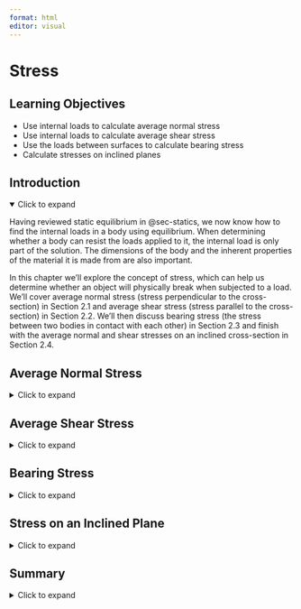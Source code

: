 ```yaml
---
format: html
editor: visual
---
```


# Stress {#sec-stress}

::: {.callout-note icon="false"}
## Learning Objectives

-   Use internal loads to calculate average normal stress
-   Use internal loads to calculate average shear stress
-   Use the loads between surfaces to calculate bearing stress
-   Calculate stresses on inclined planes
:::

## Introduction {.unnumbered}

<details open>

<summary>Click to expand</summary>

Having reviewed static equilibrium in @sec-statics, we now know how to find the internal loads in a body using equilibrium. When determining whether a body can resist the loads applied to it, the internal load is only part of the solution. The dimensions of the body and the inherent properties of the material it is made from are also important.

In this chapter we’ll explore the concept of stress, which can help us determine whether an object will physically break when subjected to a load. We’ll cover average normal stress (stress perpendicular to the cross-section) in Section 2.1 and average shear stress (stress parallel to the cross-section) in Section 2.2. We’ll then discuss bearing stress (the stress between two bodies in contact with each other) in Section 2.3 and finish with the average normal and shear stresses on an inclined cross-section in Section 2.4.

</details>

## Average Normal Stress {#sec-2.1}

<details>

<summary>Click to expand</summary>

Average normal stress is defined as the internal normal force divided by the cross-sectional area of the body. It is given the Greek letter sigma (σ). Stress increases as the force increases or as the cross-sectional area decreases.

$$
\sigma=\frac{N}{A}
$$

*where*

-   𝜎 = Average normal stress \[Pa, psi\]

-   N = Internal normal force \[N, lb\]

-   A = Cross-sectional area \[m^2^, in^2^\]

As such the SI units of stress are N/m^2^, more commonly referred to as the Pascal (Pa) where 1 Pa = 1 N/m^2^. The US customary units for stress are lb/in^2^, commonly written as psi. Since stresses can get very large, it is common to use prefixes such as kilo (k) and mega (M) to represent 10^3^ and 10^6^ respectively. A stress of 15,000,000 Pa is written as 15 MPa. A stress of 35,000 psi is written as 35 ksi.

Normal stress occurs perpendicular to the cross-section and so is associated with either a pulling or pushing motion (Figure 2.1). Normal forces that pull on a cross-section are known as tensile forces and create a tensile normal stress. Normal forces that push on a cross-section are known as compressive forces and create a compressive normal stress. The normal stress calculated above is really an average normal stress as the force is distributed over the cross-section, but we generally simplify this to a concentrated force that creates the same normal stress at every point on the cross-section (Figure 2.2).

![Figure 2.1: Forces pulling on a cross-section cause tension, while forces pushing on a cross-section cause compression. Both are very common. Left: A crane cable during a lift experiences tension. Right: The support columns under a bridge experience compression.](images/CH2%20figures/2.1.png){fig-align="center"}

![Figure 2.2: The internal load is equally distributed over the cross-sectional area, but may be represented as a single concentrated load acting at the center (N in this case). The stress is therefore an average normal stress.](images/CH2%20figures/2.2.png){fig-align="center"}

The internal normal force in a body can be found through the method of equilibrium as reviewed in @sec-1.2. See Example 2.1 for a demonstration.

::: {.callout-tip collapse="true" icon="false"}
## Example 2.1

The support column will be subjected to a compressive force F = 65 kips.

![](images/CH2%20figures/example%202.1%20part%201.png){fig-align="center" width="302"}

1.  The diameter of the column is 4 inches. Determine the average normal stress in the column.

2.  The column is to be made of concrete with an allowable compressive stress of 4 ksi. For the same force F = 65 kips, determine the required diameter of the column so that the average normal stress does not exceed 4 ksi.

::: {.callout-tip collapse="true" icon="false"}
## Solution

1.  Cut a cross-section through the column and draw a free body diagram. Although it is clear in this case that the internal load will be 65 kips, it is best to get in the habit of writing out equilibrium equations.

![](images/CH2%20figures/example%202.1%20part%202.png){fig-align="center" width="359"}

$$
\sum F_y= N-65{~kips}=0
$$

The column has a circular cross-section of area $A=\pi(2)^2=4 \pi{~in.}^2$.

The average normal stress can now be found from:

$$
\sigma=\frac{N}{A}=\frac{65{~kips}}{4 \pi{~in.}^2}=5.17{~ksi}
$$

2.  Use the average normal stress equation again, but this time the stress is known to be 4 ksi. The loading has not changed so the internal normal force will still be 65 kips.

$$
\sigma=\frac{N}{A} \rightarrow A=\frac{N}{\sigma}=\frac{65{~kips}}{4{~ksi}}=16.25 {~in}^2
$$

Since $A=\pi r^2$ we can find $r=\sqrt{\frac{A}{\pi}}=\sqrt{\frac{16.25{~in.}^2}{\pi}}=2.27{~in}$.

Then $d=2 r=2 * 2.27{~in.}=4.55{~in.}$

Note that this is the minimum required diameter to ensure the average normal stress does not exceed 4 ksi. If the diameter is any smaller than this, the stress will exceed the 4 ksi limit.
:::
:::

Sometimes the loading or cross-sectional area of the body will change, resulting in a change in stress. In these cases the stress can be calculated separately in each segment of the body by first finding the internal load in each segment and then dividing the internal load by the cross-sectional area of the respective segment. Different parts of the body may experience different stresses. Generally the highest stress is of most importance as that is the stress that typically determines whether the body will break. Because we do not know in advance where the largest stress is, however, it is typically necessary to calculate the stress at each different cross-section in order to determine the highest stress. See Example 2.2 for a demonstration.

::: {.callout-tip collapse="true" icon="false"}
## Example 2.2

Two hollow pipes are welded together as shown. Pipe (1) has an outer diameter of 70 mm and an inner diameter of 40 mm while pipe (2) has an outer diameter of 110 mm and an inner diameter of 60 mm. Forces are applied at the end of each pipe and at the weld, where F1 = 40 kN, F2 = 70 kN, and F3 = 30 kN. Determine the average normal stress in each pipe.

::: {.callout-tip collapse="true" icon="false"}
## Solution

We can calculate average normal stress using $\sigma=\frac{N}{A}$ so we will need to find the area of each pipe and the normal force in each pipe. This can be done in any order. Starting with the areas:

$$
\begin{aligned}
& A_1=\pi\left(0.035^2-0.02^2\right)=0.00259{~m}^2 \\
& A_2=\pi\left(0.055^2-0.03^2\right)=0.00668{~m}^2
\end{aligned}
$$

The internal loads can be found by cutting a cross-section through each pipe, drawing a free body diagram, and writing an equilibrium equation.

$$
\begin{aligned}
&\sum F_x=40{~kN}-N_1=0 \quad \rightarrow \quad N_1=40{~kN} \\
&\sum F_x=40{~kN}-70{~kN}+N_2=0 \quad \rightarrow \quad N_2=30{~kN}
\end{aligned}
$$

Note that we may choose to draw the internal load in either tension or compression. The answer must be compared to the free body diagram. A positive answer from the equilibrium equation indicates that the direction drawn on the free body diagram was correct. Although both answers here were positive, it can be seen in the free body diagrams that N~1~ was drawn in compression and N~2~ was drawn in tension. These positive answers indicate that the drawings are correct. N~1~ is 40 kN in compression and N~2~ is 30 kN in tension.

Note also that it is acceptable to draw a free body diagram of either side of the cross-section. This will not change the result. Perhaps it would have been easier to draw the right-hand-side of section 2.

$$
\sum F_x=30{~kN}+N_2=0 \quad \rightarrow \quad N_2=30{~kN}
$$

We again find that N~2~ is 30 kN in tension. You may always choose to draw either side of a cross-section. Make sure to include everything to that side of your cut, all the way to the end of the structure (e.g. do not stop at the weld).

Now that the areas and internal loads are known we can calculate the internal normal stresses.

$$
\begin{gathered}
\sigma_1=\frac{N_1}{A_1}=\frac{-40,000{~N}}{0.00259{~m}^2}=-15.4{~MPa} \\
\sigma_2=\frac{N_2}{A_2}=\frac{30,000{~N}}{0.00668{~m}^2}=4.49{~MPa}
\end{gathered}
$$
:::
:::

::: {.callout-warning icon="false"}
## Step-by-step: Average Normal Stress

1.  Use equilibrium equations to determine reaction loads at any supports.

2.  Cut a cross-section through the member at the point where you want to determine the internal normal stress, and draw a free body diagram of the member on either side of the cut. Be sure to include everything on the chosen side, including external loads, support reactions, and the internal normal force.

3.  Use equilibrium equations to determine the internal normal force (N) in the member.

4.  Determine average normal stress using $\sigma=\frac{N}{A}$.
:::

</details>

## Average Shear Stress {#sec-2.2}

<details>

<summary>Click to expand</summary>

Average shear stress is defined as the internal shear force divided by the cross-sectional area of the body. While normal forces (and therefore normal stresses) occur when a body is under tension or compression, shear forces (and therefore shear stresses) occur when a force is tangentially applied parallel to the cross-section, resulting in a sliding motion (Figure 2.3).

![Figure 2.3: (a) External loads F creating (b) an internal normal force (N) perpendicular to the cross-section. (c) External loads F~1~, F~2~, and F~3~ creating (d) an internal shear force (V) parallel to the cross-section. Note that for diagram (d) to be in equilibrium there would also need to be an internal bending moment. That has been omitted here for clarity.](images/CH2%20figures/2.3.png){fig-align="center"}

Although the basic definition of average normal stress and average shear stress is the same (force divided by area) there are some differences. To quickly differentiate which stress we are talking about, shear stress is denoted by the Greek letter tau (τ).

$$
\tau=\frac{V}{A}
$$

   where            

τ = Average shear stress \[Pa, psi\]            

V = Internal sheal force \[N, lb\]            

A = Cross-sectional area \[m^2^, in^2^\]

Like normal force, internal shear force can be found by cutting a cross-section through the body, drawing a free body diagram, and applying equilibrium equations. See Example 2.3 for a demonstration.

::: {.callout-tip collapse="true" icon="false"}
## Example 2.3

A bridge spans a gap of L = 150 ft. The roadway may be considered simply supported and has a rectangular cross-section of base b = 10 in. and height h = 6 in. It is subjected to a uniform distributed load of w = 200 lb/ft. Determine the magnitude of the average shear stress in the cross-section at x = 30 ft and x = 80 ft.

::: {.callout-tip collapse="true" icon="false"}
## Solution

Average shear stress can be calculated from $\tau=\frac{V}{A}$. The cross-sectional area is $A=10{~in.}*6{~in.}=60{~in.}^2$

The reactions at the support can be found by converting the distributed load into a statically equivalent concentrated load. This load will be equal to $F=200{~lb/ft}*150{~ft}=30000{~lb}$ and will be located at the center of the bridge. Since the loading is symmetric, each support will support half of this load, or 15000 lb each.

The internal shear force can be found by cutting a cross-section through the point of interest, drawing a free body diagram, and applying equilibrium equations. Remember to include the internal loads V and M, and to again convert the distributed load into a statically equivalent concentrated load over this portion of the bridge.

At x = 30 ft:

$$
\sum F_y=15,000{~lb}-6,000{~lb}-V=0 \quad \rightarrow \quad V=9,000{~lb}
$$

Note that an internal bending moment is also necessary in order to maintain equilibrium. We could find M by summing moments about any point, but it is not needed in order to solve this problem.

The shear stress can now be calculated.

$$
\tau=\frac{V}{A}=\frac{9,000{~lb}}{60{~in.}^2}=150{~psi}
$$

At x = 80 ft:

$$
\sum F_y=15,000{~lb}-16,000{~lb}-V=0 \quad \rightarrow \quad V=-1,000{~lb}
$$

Note that the negative sign here simply indicates that V is acting in the opposite direction of that drawn in the free body diagram. It can be discarded here as we are calculating the magnitude of the average shear stress at each point.

$$
\tau=\frac{V}{A}=\frac{1,000{~lb}}{60{~in.}^2}=16.7{~psi}
$$
:::
:::

Shear stresses are common in both members of a structure and also in the fasteners between members. Depending on how these connections are formed we may see multiple shear planes. It is very important to correctly identify the internal force in the body. Figure 2.4 demonstrates the difference between single and double shear configurations for a pinned joint and the effects on internal shear force. See Example 2.4 for an example where double shear occurs.

![Figure 2.4: Pins experiencing (a) single shear and (b) double shear.](images/CH2%20figures/2.4.png){fig-align="center"}

::: {.callout-tip collapse="true" icon="false"}
## Example 2.4

A pin made of a tin alloy with an allowable shear stress of 3 ksi is used to connect a footrest to the frame of a motorcycle. When in motion, the footrest supports a load of 200 lb which is transferred to the pin. Determine the required diameter of the pin such that the stress will not exceed 5 ksi.

::: {.callout-tip collapse="true" icon="false"}
## Solution

Average shear stress can be calculated from $\tau=\frac{V}{A}$. Rearrange this equation to $A=\frac{V}{\tau}$. Start with a free body diagram of the pin in order to determine the internal shear force.

From the diagram it should be apparent that the pin is in double shear and the maximum internal shear force in the pin is 100 lb. Thus the required cross-sectional area $A=\frac{100{~lb}}{3000{~psi}}=0.0333{~in.}^2$.

Since $A=\frac{\pi}{4} d^2$ the required diameter is $d=\sqrt{\frac{0.0333{~in.}^2 * 4}{\pi}}=0.206{~in}$.
:::
:::

::: {.callout-warning icon="false"}
## Step-by-step: Average Shear stress

1.  Use equilibrium equations to determine reaction loads at any supports.

2.  Cut a cross-section through the member at the point where you want to determine the internal shear stress, and draw a free body diagram of the member on either side of the cut. Be sure to include everything on the chosen side, including external loads, support reactions, and the internal shear force.

3.  Use equilibrium equations to determine the internal shear force (V) in the member.

4.  Determine average normal stress using $\tau=\frac{V}{A}$
:::

</details>

## Bearing Stress {#sec-2.3}

<details>

<summary>Click to expand</summary>

Bearing stress is similar to normal stress, except that it occurs at the contact area between two bodies instead of within a single body. Bearing stress is calculated with the average normal stress equation, where the cross-sectional area is the contact area between the two bodies (Figure 2.5).

![Figure 2.5: Circular column sitting upon a rectangular foundation. Contact areas between a circular and rectangular surface, and between two rectangular surfaces are shown.](images/CH2%20figures/2.5.png){fig-align="center" width="271"}

One common situation is contact between two curved edges, such as the bolt in Figure 2.6. In this situation it is common to use the projected contact area between the curved surfaces, which forms a rectangle of base d and height t. This greatly simplifies the calculation, but again represents an average value for the contact or bearing stress.

![Figure 2.6: When calculating the bearing stress between curved surfaces, project a rectangle of area A = d\*t.](images/CH2%20figures/2.6.png){fig-align="center" width="407"}

::: {.callout-warning icon="false"}
## Step-by-step: Bearing Stress

1.  Use equilibrium equations to determine reaction loads at any supports.

2.  Determine the contact area between the two components (A).

3.  Use equilibrium equations to determine the normal force (N) between the two components.

4.  Determine average bearing stress using $\sigma=\frac{N}{A}$.
:::

</details>

## Stress on an Inclined Plane {#sec-2.4}

<details>

<summary>Click to expand</summary>

We have so far been cutting cross-sections perpendicular to the external force, or parallel to it. However, there is no rule that says we have to do this. It is perfectly acceptable to cut cross-sections at an angle and there are many situations where it may make sense to do so (Figure 2.7).

![Figure 2.7: (a) External loads, F, will create (b) an internal normal force, N, when a cross-section is cut vertically. (c) If the cross-section is cut along an inclined plane the internal force, P, will not be a normal force or shear force. (d) The internal force should be broken into normal (N) and shear (V) components that are perpendicular and parallel to the plane respectively.](images/CH2%20figures/2.7.png){fig-align="center"}

In this scenario the internal load must still be equal and opposite to the external load in order to maintain equilibrium but, because we cut the cross-section at an angle, this internal load is neither parallel nor perpendicular to the cross-section. Therefore it is not entirely a normal force or a shear force. However, the internal force may be broken into components that are perpendicular and parallel to the cross-section.

$$
\begin{aligned}
& N=P \sin (\theta) \\
& V=P \cos (\theta)
\end{aligned}
$$

The area used to calculate the average normal and shear stresses must be the area of the inclined plane (Figure 2.8). By setting up a right-angled triangle it should be apparent that the area of the plane, A~p~, can be found from:

$$
A_p=\frac{A}{\sin (\theta)}
$$

We can calculate average normal stress from $\sigma=\frac{N}{A_p}=\frac{P \sin (\theta)}{\frac{A}{\sin (\theta)}}=\frac{P \sin ^2(\theta)}{A}$.

We can calculate average shear stress from $\tau=\frac{V}{A_p}=\frac{P \cos (\theta)}{\frac{A}{\sin (\theta)}}=\frac{P \sin (\theta) \cos (\theta)}{A}$.

Note these equations assume the angle (θ) is measured from the axis perpendicular to area A. For a horizontal beam, area A is in the vertical plane so angle θ is measured from the horizontal axis.

![Figure 2.8: When calculating the stresses on an inclined plane, it is important to use the area of the plane, Ap, rather than the area of the cross-sectional plane, A.](images/CH2%20figures/2.8.png){fig-align="center"}

Even if the external load remains constant, we can obtain different values for the internal normal and shear forces (and therefore different values for the stresses) by changing the angle at which we cut the cross-section. We’ll explore the implications of this further in @sec-stress-transformation. For now, a demonstration of calculating the stresses on an inclined plane is given in Example 2.5.

::: {.callout-tip collapse="true" icon="false"}
## Example 2.5

A beam is formed of two structural wooden members that are glued together along an inclined plane at angle θ = 40° and subjected to a tensile force of F = 30 kN. The height of the beam is 50 mm and its thickness is 20 mm. Determine the normal and shear stresses created along the inclined plane.

![](images/CH2%20figures/example%202.5%20part%201.png){fig-align="center" width="294"}

::: {.callout-tip collapse="true" icon="false"}
## Solution

Begin by cutting a cross-section along the inclined plane and drawing a free body diagram. Remember to include the internal normal and shear forces perpendicular and parallel to the cross-section.

![](images/CH2%20figures/example%202.5%20part%201%20copy.png){fig-align="center"}

Use equilibrium equations to determine the internal forces. It will be easiest to define axes parallel and perpendicular to the inclined plane.

$$
\begin{aligned}
\sum F_{x^{\prime}}= F \cos (\theta)-V=0 \\
\sum F_{y^{\prime}}= N-F \sin (\theta)=0
\end{aligned}
$$

With F = 30 kN and θ = 40°, these can be solved for N = 19.3 kN and V = 23.0 kN.

Next, determine the cross-sectional area of the inclined plane.

$$
A_p=\frac{A}{\sin (\theta)}
$$

With $A = 0.05{~m}*0.02{~m} = 0.001{~m}^2$ and $θ = 40°$, $Ap = 0.00156{~m}^2$.

Finally, determine the average normal stress and the average shear stress.

$$
\begin{aligned}
\sigma & =\frac{N}{A_p}=\frac{19,300{~N}}{0.00156{~m}^2}=12.4 \times 10^6 \frac{{N}}{m^2}=12.4{~MPa} \\
\tau & =\frac{V}{A_p}=\frac{23,000{~N}}{0.00156{~m}^2}=14.8 \times 10^6 \frac{\mathrm{N}}{m^2}=14.8{~MPa}
\end{aligned}
$$
:::
:::

::: {.callout-warning icon="false"}
## Step-by-step: Stresses on Inclined Planes

1.  Use equilibrium equations to determine reaction loads at any supports.

2.  Cut a cross-section along the inclined plane and determine the angle (θ) of the plane with respect to the axis perpendicular to cross-sectional area A.

3.  Use equilibrium equations to determine the internal load (F).

4.  Determine average normal stress using $\sigma=\frac{F \sin ^2(\theta)}{A}$.

5.  Determine average shear stress using $\tau=\frac{F \sin (\theta) \cos (\theta)}{A}$.
:::

</details>

## Summary {.unnumbered}

<details>

<summary>Click to expand</summary>

::: {.callout-note icon="false"}
## Key takeaways

Objects under load will experience stress. It is the stress level (rather than just the load by itself) that determines whether an object will break under load. We can calculate the average normal stress and average shear stress acting on a body, though a complete understanding of the stress field within a complex object often requires more advanced concepts.

Stress depends on the internal load in the body, the cross-sectional area, and the orientation of the plane. Normal stress occurs when there is an internal normal force and may be tensile or compressive. Shear stress occurs when there is an internal shear force. Members may commonly experience multiple shear planes.

If there are multiple loads acting on a body, or if the body has multiple cross-sectional areas at different points, different parts of the body may experience different stresses. In such cases, we may calculate the stress in each part of the body by finding the internal load and cross-sectional area in that part of the body. In this chapter we have discussed average stress. In subsequent chapters further details on stress distributions will be discussed.

Bearing stress is similar to normal stress, but occurs between two bodies.

We may calculate stresses along inclined planes by cutting a cross-section at an angle. Determining the stresses at different angles will be important later in our studies.
:::

::: {.callout-note icon="false"}
## Key equations

Average normal stress:

$$
\sigma=\frac{N}{A}
$$

Average shear stress:

$$
\tau=\frac{V}{A}
$$

Bearing stress:

$$
\sigma=\frac{N}{A}
$$

Average stresses on an inclined plane:

$$
\begin{aligned}
\sigma & =\frac{P \sin ^2(\theta)}{A} \\
\tau & =\frac{P \sin (\theta) \cos (\theta)}{A}
\end{aligned}
$$
:::

</details>
